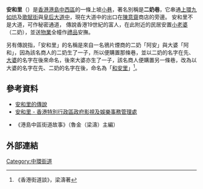 {{Infobox Hong Kong Road
| 中文街道名稱 = 安和里
| 英文街道名稱 = On Wo Lane
| 圖片 = File:HK Central On Wo Lane 16 a.jpg
| 圖片說明 = 安和里
| 路段總長度 = 0.095
| 車速限制 = 0
| 行車線數量 =
| 所在地區 = [[香港島|香港島]][[中西區_(香港)|中西區]]
| 起點 = [[上環|上環]][[歌賦街|歌賦街]]
| 終點 = [[上環|上環]][[皇后大道中|皇后大道中]]
| 通車日期 =
}}
'''安和里'''（{{lang-en|'''On Wo Lane'''}}）是[[香港|香港]][[香港島|港島]][[中西區_(香港)|中西區]]的一條上坡[[小巷|小巷]]，著名別稱是'''二奶巷'''，它串通[[上環|上環]][[九如坊|九如坊]]及[[歌賦街|歌賦街]]與[[皇后大道中|皇后大道中]]，現在大道中的出口在[[陳意齋|陳意齋]]商店的旁邊。 安和里不是大道，可作秘密通道， 傳說香港19世紀的富人，在此附近的民居安置[[小老婆|小老婆]]（二奶），並送[[房地產|物業]]全幢作[[禮品|禮品]]安撫。

另有傳說指，「安和里」的名稱是來自一名鴉片煙商的二奶「阿安」與大婆「阿和」，因為該名商人的二奶生了一子，所以便購置那條巷，並以二奶的名字在先、[[大婆|大婆]]的名字在後來命名，後來大婆亦生了一子，該名商人便購置另一條巷，改為以大婆的名字在先、二奶的名字在後，命名為「[[和安里_(香港)|和安里]]」<ref>《香港街道談》，梁濤著</ref>。

==參考資料==
<references/>
* [http://www.cnwnc.com/20050201/ca1414746.htm 安和里的傳說] {{Wayback|url=http://www.cnwnc.com/20050201/ca1414746.htm |date=20050309002508 }}
* [https://web.archive.org/web/20071107055041/http://www.fso-tela.gov.hk/accessibility/chi/locations_details.cfm?Photo_Num=00923 安和里 - 香港特別行政區政府影視及娛樂事務管理處]

* 《港島中區街道故事》（魯金（梁濤）主編）

==外部連結==
{{commonscat-inline|On Wo Lane}}

[[Category:中環街道|Category:中環街道]]